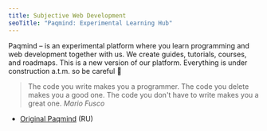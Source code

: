 ```yaml
---
title: Subjective Web Development
seoTitle: "Paqmind: Experimental Learning Hub"
---
```


Paqmind – is an experimental platform where you learn programming and web development together with us.
We create guides, tutorials, courses, and roadmaps. This is a new version
of our platform. Everything is under construction a.t.m. so be careful 🚧

> The code you write makes you a programmer. The code you delete makes you a good one. The code you don't have to write makes you a great one. 
> <cite>Mario Fusco</cite>

- [Original Paqmind](https://paqmind.com) (RU)

